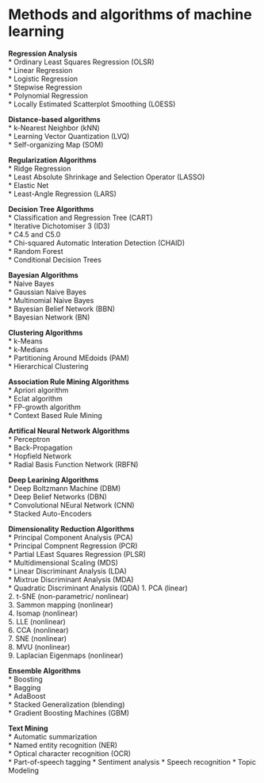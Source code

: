 # Methods and algorithms of machine learning  
**Regression Analysis**  
* Ordinary Least Squares Regression (OLSR)  
* Linear Regression  
* Logistic Regression  
* Stepwise Regression  
* Polynomial Regression  
* Locally Estimated Scatterplot Smoothing (LOESS)  
  
**Distance-based algorithms**  
* k-Nearest Neighbor (kNN)  
* Learning Vector Quantization (LVQ)  
* Self-organizing Map (SOM)  
  
**Regularization Algorithms**  
* Ridge Regression  
* Least Absolute Shrinkage and Selection Operator (LASSO)  
* Elastic Net  
* Least-Angle Regression (LARS)  
  
**Decision Tree Algorithms**  
* Classification and Regression Tree (CART)  
* Iterative Dichotomiser 3 (ID3)  
* C4.5 and C5.0  
* Chi-squared Automatic Interation Detection (CHAID)  
* Random Forest  
* Conditional Decision Trees  
  
**Bayesian Algorithms**  
* Naive Bayes  
* Gaussian Naive Bayes  
* Multinomial Naive Bayes  
* Bayesian Belief Network (BBN)  
* Bayesian Network (BN)  
  
**Clustering Algorithms**  
* k-Means  
* k-Medians  
* Partitioning Around MEdoids (PAM)  
* Hierarchical Clustering  
  
**Association Rule Mining Algorithms**  
* Apriori algorithm  
* Eclat algorithm  
* FP-growth algorithm  
* Context Based Rule Mining  
  
**Artifical Neural Network Algorithms**  
* Perceptron  
* Back-Propagation  
* Hopfield Network  
* Radial Basis Function Network (RBFN)  
  
**Deep Learining Algorithms**  
* Deep Boltzmann Machine (DBM)  
* Deep Belief Networks (DBN)  
* Convolutional NEural Network (CNN)  
* Stacked Auto-Encoders  
  
**Dimensionality Reduction Algorithms**  
* Principal Component Analysis (PCA)  
* Principal Compnent Regression (PCR)  
* Partial LEast Squares Regression (PLSR)  
* Multidimensional Scaling (MDS)  
* Linear Discriminant Analysis (LDA)  
* Mixtrue Discriminant Analysis (MDA)  
* Quadratic Discriminant Analysis (QDA)
1. PCA (linear)  
2. t-SNE (non-parametric/ nonlinear)  
3. Sammon mapping (nonlinear)  
4. Isomap (nonlinear)  
5. LLE (nonlinear)  
6. CCA (nonlinear)  
7. SNE (nonlinear)  
8. MVU (nonlinear)  
9. Laplacian Eigenmaps (nonlinear)  

  
**Ensemble Algorithms**  
* Boosting  
* Bagging  
* AdaBoost  
* Stacked Generalization (blending)  
* Gradient Boosting Machines (GBM)  
  
**Text Mining**  
* Automatic summarization  
* Named entity recognition (NER)  
* Optical character recognition (OCR)  
* Part-of-speech tagging
* Sentiment analysis
* Speech recognition
* Topic Modeling
